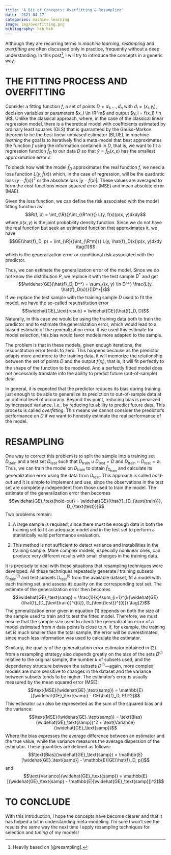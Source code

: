```yaml
---
title: 'A Bit of Concepts: Overfitting & Resampling'
date: '2021-04-17'
categories: machine learning
image: img/overfitting.png
bibliography: bib.bib
---
```


Although they are recurring terms in *machine learning*, *resampling* and *overfitting* are often discussed only in practice, frequently without a deep understanding. In this post^[Heavily based on [@resampling].], I will try to introduce the concepts in a generic way.

# THE FITTING PROCESS AND OVERFITTING

Consider a fitting function $f$, a set of points $D = {d_1, ..., d_n}$ with $d_i = (x_i, y_i)$, decision variables or parameters $x_i \in \R^m$ and output $y_i = f(x_i) \in \R$. Unlike the classical approach, where, in the case of the classical linear regression model, there is a theoretical model with coefficients estimated by ordinary least squares (OLS) that is guaranteed by the Gauss-Markov theorem to be the best linear unbiased estimator (BLUE), in *machine learning* the goal is to iteratively find a meta-model that best approximates the function $f$ using the information contained in $D$, that is, we want to fit a regression function $\hat{f}_D$ to our data $D$ so that $\hat{y} = \hat{f}_D(x, \varepsilon)$ has the smallest approximation error $\varepsilon$.

To check how well the model $\hat{f}_D$ approximates the real function $f$, we need a loss function $L(y, \hat{f}(x))$ which, in the case of regression, will be the quadratic loss $(y - \hat{f}(x))^2$ or the absolute loss $|y - \hat{f}(x)|$. These values are averaged to form the cost functions mean squared error (MSE) and mean absolute error (MAE).

Given the loss function, we can define the risk associated with the model fitting function as
$$R(f, p) = \int_{\R}{}\int_{\R^m}{} L(y, f(x))p(x, y)dxdy$$
where $p(x, y)$ is the joint probability density function. Since we do not have the real function but seek an estimated function that approximates it, we have
$$GE(\hat{f}_D, p) = \int_{\R}{}\int_{\R^m}{} L(y, \hat{f}_D(x))p(x, y)dxdy \tag{1}$$
which is the generalization error or conditional risk associated with the predictor.

Thus, we can estimate the generalization error of the model. Since we do not know the distribution $P$, we replace it with the test sample $D^*$ and get
$$\widehat{GE}(\hat{f}_D, D^*) = \sum_{(x, y) \in D^*} \frac{L(y, \hat{f}_D(x))}{|D^*|}$$
If we replace the test sample with the training sample $D$ used to fit the model, we have the so-called resubstitution error
$$\widehat{GE}_\text{resub} = \widehat{GE}(\hat{f}_D, D)$$
Naturally, in this case we would be using the training data both to train the predictor and to estimate the generalization error, which would lead to a biased estimate of the generalization error. If we used this estimate for model selection, this bias would favor models more adapted to the sample.

The problem is that in these models, given enough iterations, the resubstitution error tends to zero. This happens because as the predictor adapts more and more to the training data, it will memorize the relationship between the set of points $D$ and the output $f(x_i)$, that is, it will fit perfectly to the shape of the function to be modeled. And a perfectly fitted model does not necessarily translate into the ability to predict future (out-of-sample) data.

In general, it is expected that the predictor reduces its bias during training just enough to be able to generalize its prediction to out-of-sample data at an optimal level of accuracy. Beyond this point, reducing bias is penalized by increased variance, i.e., by reducing its ability to predict future data. This process is called *overfitting*. This means we cannot consider the predictor's performance on $D$ if we want to honestly estimate the real performance of the model.

# RESAMPLING

One way to correct this problem is to split the sample into a training set $D_\text{train}$ and a test set $D_\text{test}$ such that $D_\text{train} \cup D_\text{test} = D$ and $D_\text{train} \cap D_\text{test} = \emptyset$. Thus, we can train the model on $D_\text{train}$ to obtain $\hat{f}_{D_{\text{train}}}$ and calculate its generalization error using the data from $D_\text{test}$. This approach is called *hold-out* and it is simple to implement and use, since the observations in the test set are completely independent from those used to train the model. The estimate of the generalization error then becomes
$$\widehat{GE}_\text{hold-out} = \widehat{GE}(\hat{f}_{D_{\text{train}}}, D_{\text{test}})$$
Two problems remain:

1. A large sample is required, since there must be enough data in both the training set to fit an adequate model and in the test set to perform a statistically valid performance evaluation.

2. This method is not sufficient to detect variance and instabilities in the training sample. More complex models, especially nonlinear ones, can produce very different results with small changes in the training data.

It is precisely to deal with these situations that resampling techniques were developed. All these techniques repeatedly generate $i$ training subsets $D_{\text{train}}^{(i)}$ and test subsets $D_{\text{test}}^{(i)}$ from the available dataset, fit a model with each training set, and assess its quality on the corresponding test set. The estimate of the generalization error then becomes
$$\widehat{GE}_\text{samp} = \frac{1}{k}\sum_{i=1}^{k}\widehat{GE}(\hat{f}_{D_{\text{train}}^{(i)}}, D_{\text{test}}^{(i)}) \tag{2}$$
The generalization error given in equation (1) depends on both the size of the sample used to train and to test the fitted model. Therefore, we must ensure that the sample size used to check the generalization error of a model estimated from $n$ data points is close to $n$. If, for example, the training set is much smaller than the total sample, the error will be overestimated, since much less information was used to calculate the estimator.

Similarly, the quality of the generalization error estimator obtained in (2) from a resampling strategy also depends greatly on the size of the sets $D^{(i)}$ relative to the original sample, the number $k$ of subsets used, and the dependency structure between the subsets $D^{(i)}$—again, more complex models are more sensitive to changes in the dataset and the variance between subsets tends to be higher. The estimator's error is usually measured by the mean squared error (MSE):
$$\text{MSE}(\widehat{GE}_\text{samp}) = \mathbb{E}[(\widehat{GE}_\text{samp} - GE(\hat{f}_D, P))^2]$$
This estimator can also be represented as the sum of the squared bias and the variance:
$$\text{MSE}(\widehat{GE}_\text{samp}) = \text{Bias}(\widehat{GE}_\text{samp})^2 + \text{Variance}(\widehat{GE}_\text{samp})$$
Where the bias expresses the average difference between an estimator and the true value, while the variance measures the average dispersion of the estimator. These quantities are defined as follows:
$$\text{Bias}(\widehat{GE}_\text{samp}) = \mathbb{E}[\widehat{GE}_\text{samp}] - \mathbb{E}[GE(\hat{f}_D, p)]$$
and
$$\text{Variance}(\widehat{GE}_\text{samp}) = \mathbb{E}[(\widehat{GE}_\text{samp} - \mathbb{E}[\widehat{GE}_\text{samp}])^2]$$

# TO CONCLUDE

With this introduction, I hope the concepts have become clearer and that it has helped a bit in understanding meta-modeling. I'm sure I won't see the results the same way the next time I apply resampling techniques for selection and *tuning* of my models!
